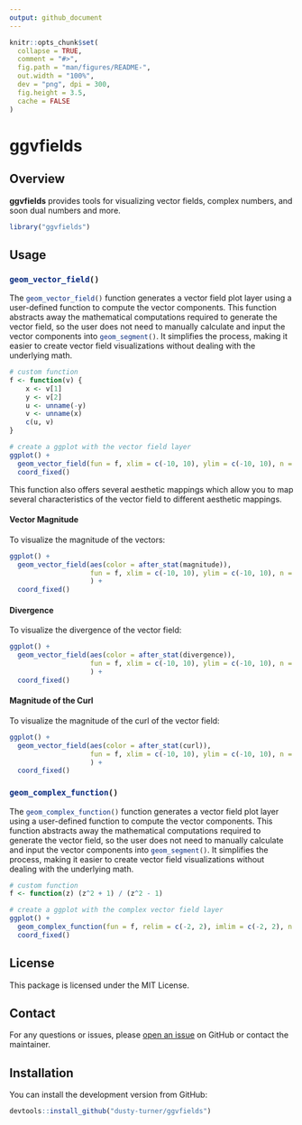 ```yaml
---
output: github_document
---
```


<!-- README.md is generated from README.Rmd. Please edit that file -->

```r
knitr::opts_chunk$set(
  collapse = TRUE,
  comment = "#>",
  fig.path = "man/figures/README-",
  out.width = "100%",
  dev = "png", dpi = 300,
  fig.height = 3.5, 
  cache = FALSE
)
```

# **ggvfields**

## Overview

**ggvfields** provides tools for visualizing vector fields, complex numbers, and soon dual numbers and more. 

```r
library("ggvfields")
```

## Usage

### `geom_vector_field()`{.R}

The `geom_vector_field()`{.R} function generates a vector field plot layer using a user-defined function to compute the vector components. This function abstracts away the mathematical computations required to generate the vector field, so the user does not need to manually calculate and input the vector components into `geom_segment()`{.R}. It simplifies the process, making it easier to create vector field visualizations without dealing with the underlying math.

```r
# custom function
f <- function(v) {
    x <- v[1]
    y <- v[2]
    u <- unname(-y)
    v <- unname(x)
    c(u, v)
}

# create a ggplot with the vector field layer
ggplot() +
  geom_vector_field(fun = f, xlim = c(-10, 10), ylim = c(-10, 10), n = 20, center = TRUE, normalize = TRUE) +
  coord_fixed()
```

This function also offers several aesthetic mappings which allow you to map several characteristics of the vector field to different aesthetic mappings.

#### Vector Magnitude

To visualize the magnitude of the vectors:

```r
ggplot() +
  geom_vector_field(aes(color = after_stat(magnitude)),
                    fun = f, xlim = c(-10, 10), ylim = c(-10, 10), n = 21, center = TRUE, normalize = TRUE
                    ) +
  coord_fixed()
```

#### Divergence

To visualize the divergence of the vector field:

```r
ggplot() +
  geom_vector_field(aes(color = after_stat(divergence)), 
                    fun = f, xlim = c(-10, 10), ylim = c(-10, 10), n = 21, center = TRUE, normalize = TRUE
                    ) +
  coord_fixed()
```

#### Magnitude of the Curl

To visualize the magnitude of the curl of the vector field:

```r
ggplot() +
  geom_vector_field(aes(color = after_stat(curl)), 
                    fun = f, xlim = c(-10, 10), ylim = c(-10, 10), n = 21, center = TRUE, normalize = TRUE 
                    ) +
  coord_fixed()
```


### `geom_complex_function()`{.R}

The `geom_complex_function()`{.R} function generates a vector field plot layer using a user-defined function to compute the vector components. This function abstracts away the mathematical computations required to generate the vector field, so the user does not need to manually calculate and input the vector components into `geom_segment()`{.R}. It simplifies the process, making it easier to create vector field visualizations without dealing with the underlying math.

```r
# custom function
f <- function(z) (z^2 + 1) / (z^2 - 1)

# create a ggplot with the complex vector field layer
ggplot() +
  geom_complex_function(fun = f, relim = c(-2, 2), imlim = c(-2, 2), n = 100) +
  coord_fixed()
```


## License

This package is licensed under the MIT License.


## Contact

For any questions or issues, please [open an issue](https://github.com/dusty-turner/ggvfields/issues/new) on GitHub or contact the maintainer.


## Installation


You can install the development version from GitHub:

```r
devtools::install_github("dusty-turner/ggvfields")
```
